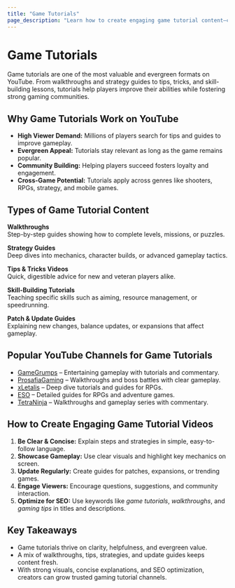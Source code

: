 ```yaml
---
title: "Game Tutorials"
page_description: "Learn how to create engaging game tutorial content—covering walkthroughs, strategy guides, tips, tricks, and skill-building for players."
---
```


# Game Tutorials

Game tutorials are one of the most valuable and evergreen formats on YouTube. From walkthroughs and strategy guides to tips, tricks, and skill-building lessons, tutorials help players improve their abilities while fostering strong gaming communities.

## Why Game Tutorials Work on YouTube

- **High Viewer Demand:** Millions of players search for tips and guides to improve gameplay.  
- **Evergreen Appeal:** Tutorials stay relevant as long as the game remains popular.  
- **Community Building:** Helping players succeed fosters loyalty and engagement.  
- **Cross-Game Potential:** Tutorials apply across genres like shooters, RPGs, strategy, and mobile games.  

## Types of Game Tutorial Content

**Walkthroughs**  
Step-by-step guides showing how to complete levels, missions, or puzzles.  

**Strategy Guides**  
Deep dives into mechanics, character builds, or advanced gameplay tactics.  

**Tips & Tricks Videos**  
Quick, digestible advice for new and veteran players alike.  

**Skill-Building Tutorials**  
Teaching specific skills such as aiming, resource management, or speedrunning.  

**Patch & Update Guides**  
Explaining new changes, balance updates, or expansions that affect gameplay.  

## Popular YouTube Channels for Game Tutorials

- [GameGrumps](https://www.youtube.com/@GameGrumps) – Entertaining gameplay with tutorials and commentary.  
- [ProsafiaGaming](https://www.youtube.com/@ProsafiaGaming) – Walkthroughs and boss battles with clear gameplay.  
- [xLetalis](https://www.youtube.com/@xLetalis) – Deep dive tutorials and guides for RPGs.  
- [ESO](https://www.youtube.com/@ESO) – Detailed guides for RPGs and adventure games.  
- [TetraNinja](https://www.youtube.com/@TetraNinja) – Walkthroughs and gameplay series with commentary.  

## How to Create Engaging Game Tutorial Videos

1. **Be Clear & Concise:** Explain steps and strategies in simple, easy-to-follow language.  
2. **Showcase Gameplay:** Use clear visuals and highlight key mechanics on screen.  
3. **Update Regularly:** Create guides for patches, expansions, or trending games.  
4. **Engage Viewers:** Encourage questions, suggestions, and community interaction.  
5. **Optimize for SEO:** Use keywords like *game tutorials*, *walkthroughs*, and *gaming tips* in titles and descriptions.  

## Key Takeaways

- Game tutorials thrive on clarity, helpfulness, and evergreen value.  
- A mix of walkthroughs, tips, strategies, and update guides keeps content fresh.  
- With strong visuals, concise explanations, and SEO optimization, creators can grow trusted gaming tutorial channels.  
